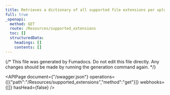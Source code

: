 ```yaml
---
title: Retrieves a dictionary of all supported file extensions per uploadtype
full: true
_openapi:
  method: GET
  route: /Resources/supported_extensions
  toc: []
  structuredData:
    headings: []
    contents: []
---
```


{/* This file was generated by Fumadocs.
Do not edit this file directly. Any changes should be made by running the generation command again. */}

<APIPage document={"/swagger.json"} operations={[{"path":"/Resources/supported_extensions","method":"get"}]} webhooks={[]} hasHead={false} />